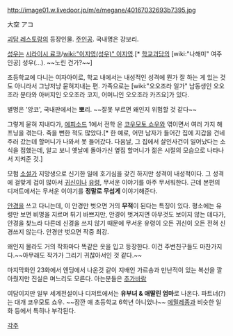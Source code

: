 http://image01.w.livedoor.jp/m/e/megane/40167032693b7395.jpg

大空 アコ

[[괴담 레스토랑]]의 등장인물. [[주인공]]. 국내명은 강보리.

[[성우]]는 [[시라이시 료코]]/[[wiki:"이지영(성우)" 이지영]].[* [[학교괴담]]의 [wiki:"나해미" 여주인공] 성우(...). ~~노린 건가?~~]

초등학교에 다니는 여자아이로, 학교 내에서는 내성적인 성격에 뭔가 잘 하는 게 있는 것도 아니라서 그냥저냥 묻혀지내는 편. 가족으로는 [wiki:"오오조라 일가" 남동생인 오오조라 분타와 아버지인 오오조라 코지, 어머니인 오오조라 카즈요]가 있다.

별명은 '앙코', 국내판에서는 '''뽀'''리. ~~잘못 부르면 왜인지 위험할 것 같다~~

그렇게 묻혀 지내다가, [[에피소드]] 1에서 전학 온 [[코우모토 쇼우]]와 엮이면서 여러 가지 해프닝을 겪는다. 죽을 뻔한 적도 많았다.[* 한 예로, 어떤 남자가 들어간 집에 지갑을 건네주러 갔는데 할머니가 나와서 못 들어갔다. 다음날, 그 집에서 살인사건이 일어났다는 소식을 접했는데, 알고 보니 옛날에 돌아가신 옆집 할머니가 젊은 시절의 모습으로 나타나서 지켜준 것.]

모험 [[소설가]] 지망생으로 신기한 일에 호기심을 갖긴 하지만 성격이 내성적이다. 그 성격에 걸맞게 겁이 많아서 [[귀신]]이나 [[유령]], 무서운 이야기를 아주 무서워한다. 근데 본편의 디저트에서는 무서운 이야기를 '''정말로 무섭게''' 이야기해준다.

[[안경]]을 쓰고 다니는데, 이 안경만 벗으면 거의 '''무적'''이 된다는 특징이 있다. 평소에는 유령만 보면 비명을 지르며 튀기 바쁘지만, 안경이 벗겨지면 아무것도 보이지 않는 데다가, 안경을 찾느라 다른데 신경을 쓰지 않기 때문에 무서운 유령이 오든 귀신이 오든 전혀 신경쓰지 않는다. 안경만 벗으면 작중 최강.

왜인지 몰라도 거의 작화마다 똑같은 옷을 입고 등장한다. 이건 주변친구들도 마찬가지다.~~아무래도 작가가 그리기 귀찮아서인 것 같다.~~

마지막화인 23화에서 엔딩에서 나온것 같이 지배인 가르송과 만난적이 있는 복선을 깔아줬지만 진실은 며느리도 모른다. 아는분들은 [[추가바람]]


여담이지만 일부 세계전설이나 디저트에서는 '''유부녀 & 애딸린 엄마'''로 나온다. 파트너(?)는 대개 코우모토 쇼우. ~~잠깐 얘 초등학교 6학년 아니었나~~ [[에밀레종]]과 비슷한 일화 등에서 특히나 부각된다.




[[각주]]
